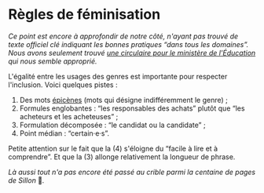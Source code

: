 # Règles de féminisation

_Ce point est encore à approfondir de notre côté, n'ayant pas trouvé de texte officiel clé indiquant les bonnes pratiques “dans tous les domaines”. Nous avons seulement trouvé [une circulaire pour le ministère de l'Éducation](https://www.education.gouv.fr/bo/21/Hebdo18/MENB2114203C.htm) qui nous semble approprié._

L'égalité entre les usages des genres est importante pour respecter l'inclusion. Voici quelques pistes :

1.  Des mots [épicènes](https://fr.wiktionary.org/wiki/%C3%A9pic%C3%A8ne) (mots qui désigne indifféremment le genre) ;
2.  Formules englobantes : “les responsables des achats” plutôt que “les acheteurs et les acheteuses” ;
3.  Formulation décomposée : “le candidat ou la candidate” ;
4.  Point médian : “certain·e·s”.

Petite attention sur le fait que la (4) s'éloigne du “facile à lire et à comprendre”. Et que la (3) allonge relativement la longueur de phrase.

_Là aussi tout n'a pas encore été passé au crible parmi la centaine de pages de Sillon_ 🙏*.*
